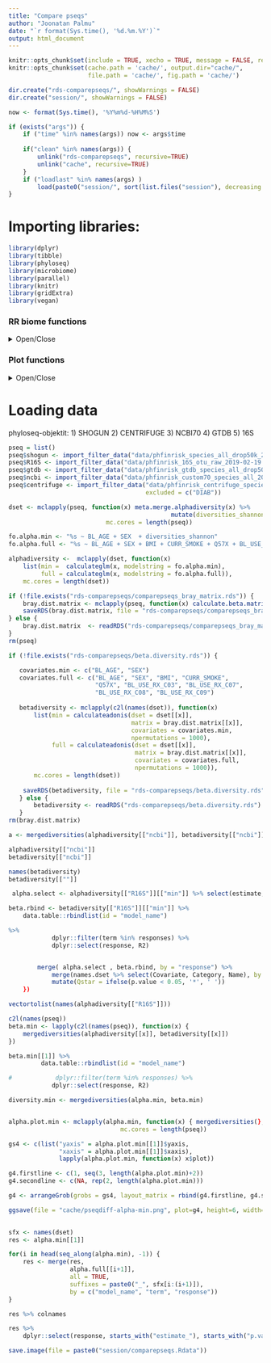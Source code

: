 ```yaml
---
title: "Compare pseqs"
author: "Joonatan Palmu"
date: "`r format(Sys.time(), '%d.%m.%Y')`"
output: html_document
---
```

	
```r
knitr::opts_chunk$set(include = TRUE, xecho = TRUE, message = FALSE, results='asis', cache=FALSE, warning=FALSE)
knitr::opts_chunk$set(cache.path = 'cache/', output.dir="cache/",
                      file.path = 'cache/', fig.path = 'cache/')

dir.create("rds-comparepseqs/", showWarnings = FALSE)
dir.create("session/", showWarnings = FALSE)
```

```r
now <- format(Sys.time(), '%Y%m%d-%H%M%S')

if (exists("args")) {
    if ("time" %in% names(args)) now <- args$time
    
    if("clean" %in% names(args)) {
        unlink("rds-comparepseqs", recursive=TRUE)
        unlink("cache", recursive=TRUE)
    }
    if ("loadlast" %in% names(args) )
        load(paste0("session/", sort(list.files("session"), decreasing = TRUE)[1]))
}
```

# Importing libraries:

```r
library(dplyr)
library(tibble)
library(phyloseq)
library(microbiome)
library(parallel)
library(knitr)
library(gridExtra)
library(vegan)
```

### RR biome functions

<details>
  <summary>Open/Close</summary>
  
```r
source("articletwo-rrbiome.R")
```

</details>

### Plot functions

<details>
  <summary>Open/Close</summary>

```r
source("articletwo-ggplot.R")
```

</details>

# Loading data

 phyloseq-objektit: 1) SHOGUN 2) CENTRIFUGE 3) NCBI70 4) GTDB 5) 16S

```r
pseq = list()
pseq$shogun <- import_filter_data("data/phfinrisk_species_all_drop50k_2018-12-21.RDs")
pseq$R16S <- import_filter_data("data/phfinrisk_16S_otu_raw_2019-02-19.RDs")
pseq$gtdb <- import_filter_data("data/phfinrisk_gtdb_species_all_drop50k_2019-01-14.RDs")
pseq$ncbi <- import_filter_data("data/phfinrisk_custom70_species_all_2019-01-29.RDs")
pseq$centrifuge <- import_filter_data("data/phfinrisk_centrifuge_species_all_2018-11-30.RDs",
                                      excluded = c("DIAB"))
```

```r
dset <- mclapply(pseq, function(x) meta.merge.alphadiversity(x) %>%
                                             mutate(diversities_shannon = scale(diversities_shannon)),
                           mc.cores = length(pseq))

fo.alpha.min <- "%s ~ BL_AGE + SEX  + diversities_shannon"
fo.alpha.full <- "%s ~ BL_AGE + SEX + BMI + CURR_SMOKE + Q57X + BL_USE_RX_C03 + BL_USE_RX_C07 + BL_USE_RX_C08 + BL_USE_RX_C09 + diversities_shannon" # MISSING DIAB

alphadiversity <-  mclapply(dset, function(x)
    list(min =  calculateglm(x, modelstring = fo.alpha.min),
         full = calculateglm(x, modelstring = fo.alpha.full)),
    mc.cores = length(dset))
```


```r
if (!file.exists("rds-comparepseqs/comparepseqs_bray_matrix.rds")) {
    bray.dist.matrix <- mclapply(pseq, function(x) calculate.beta.matrix(x), mc.cores = length(pseq))
    saveRDS(bray.dist.matrix, file = "rds-comparepseqs/comparepseqs_bray_matrix.rds")
} else {
    bray.dist.matrix  <- readRDS("rds-comparepseqs/comparepseqs_bray_matrix.rds")
}
rm(pseq)
```

 ```r
if (!file.exists("rds-comparepseqs/beta.diversity.rds")) {

    covariates.min <- c("BL_AGE", "SEX")
    covariates.full <- c("BL_AGE", "SEX", "BMI", "CURR_SMOKE",
                         "Q57X", "BL_USE_RX_C03", "BL_USE_RX_C07",
                         "BL_USE_RX_C08", "BL_USE_RX_C09")
    
    betadiversity <- mclapply(c2l(names(dset)), function(x)
        list(min = calculateadonis(dset = dset[[x]],
                                   matrix = bray.dist.matrix[[x]],
                                   covariates = covariates.min,
                                   npermutations = 1000),
             full = calculateadonis(dset = dset[[x]],
                                    matrix = bray.dist.matrix[[x]],
                                    covariates = covariates.full,
                                    npermutations = 1000)),
        mc.cores = length(dset))
     
     saveRDS(betadiversity, file = "rds-comparepseqs/beta.diversity.rds")
    } else {
        betadiversity <- readRDS("rds-comparepseqs/beta.diversity.rds")
    }
rm(bray.dist.matrix)
```


```r

a <- mergediversities(alphadiversity[["ncbi"]], betadiversity[["ncbi"]])

alphadiversity[["ncbi"]]
betadiversity[["ncbi"]]

names(betadiversity)
betadiversity[[""]]

 alpha.select <- alphadiversity[["R16S"]][["min"]] %>% select(estimate, p.value, response)

beta.rbind <- betadiversity[["R16S"]][["min"]] %>%
    data.table::rbindlist(id = "model_name")

%>%
            dplyr::filter(term %in% responses) %>%
            dplyr::select(response, R2)


        merge( alpha.select , beta.rbind, by = "response") %>%
            merge(names.dset %>% select(Covariate, Category, Name), by.x ="response", by.y = "Covariate") %>%
            mutate(Qstar = ifelse(p.value < 0.05, '*', ' '))
    })

vectortolist(names(alphadiversity[["R16S"]]))

c2l(names(pseq))
beta.min <- lapply(c2l(names(pseq)), function(x) {
    mergediversities(alphadiversity[[x]], betadiversity[[x]])
})

beta.min[[1]] %>%
         data.table::rbindlist(id = "model_name")

#            dplyr::filter(term %in% responses) %>%
            dplyr::select(response, R2)

diversity.min <- mergediversities(alpha.min, beta.min)


alpha.plot.min <- mclapply(alpha.min, function(x) { mergediversities(},
                               mc.cores = length(pseq))

gs4 <- c(list("yaxis" = alpha.plot.min[[1]]$yaxis,
              "xaxis" = alpha.plot.min[[1]]$xaxis),
              lapply(alpha.plot.min, function(x) x$plot))

g4.firstline <- c(1, seq(3, length(alpha.plot.min)+2))
g4.secondline <- c(NA, rep(2, length(alpha.plot.min)))

g4 <- arrangeGrob(grobs = gs4, layout_matrix = rbind(g4.firstline, g4.secondline))

ggsave(file = "cache/pseqdiff-alpha-min.png", plot=g4, height=6, width=9)
                       
```

```r
sfx <- names(dset)
res <- alpha.min[[1]]

for(i in head(seq_along(alpha.min), -1)) {
    res <- merge(res,
                 alpha.full[[i+1]],
                 all = TRUE,
                 suffixes = paste0("_", sfx[i:(i+1)]),
                 by = c("model_name", "term", "response"))
}

res %>% colnames

res %>%
    dplyr::select(response, starts_with("estimate_"), starts_with("p.value"))

```






```r
save.image(file = paste0("session/comparepseqs.Rdata"))
```
